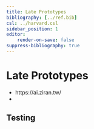 ```yaml
---
title: Late Prototypes
bibliography: [../ref.bib]
csl: ../harvard.csl
sidebar_position: 1
editor:
    render-on-save: false
suppress-bibliography: true
---
```


```{=mdx}
import MyEmbed from '/src/components/Embed'
import Figure from '/src/components/Figure'
import Watch from '../images/ai-watch.png'
import Susan from '../images/susan-pink-app.png'
```
# Late Prototypes

-   https://ai.ziran.tw/
-   

## Testing
